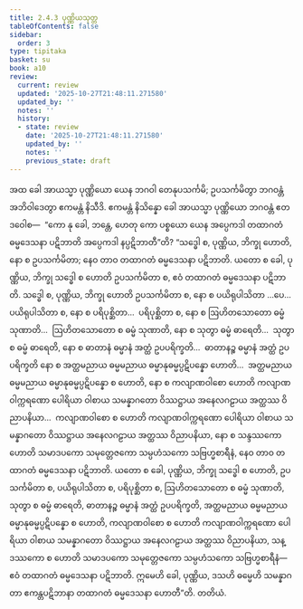 ```yaml
---
title: 2.4.3 ပုဏ္ဏိယသုတ္တ
tableOfContents: false
sidebar:
  order: 3
type: tipitaka
basket: su
book: a10
review:
  current: review
  updated: '2025-10-27T21:48:11.271580'
  updated_by: ''
  notes: ''
  history:
  - state: review
    date: '2025-10-27T21:48:11.271580'
    updated_by: ''
    notes: ''
    previous_state: draft
---
```



<ReviewStatus review={frontmatter.review} showDetails={true} />

<HypothesisAnnotation frontmatter={frontmatter} />

<DynamicBreadcrumb />

<Division number="83" book="a10" e="ch" v="17" p="379">

<Paragraph number="637" book="a10">
အထ ခေါ အာယသ္မာ ပုဏ္ဏိယော ယေန ဘဂဝါ တေနုပသင်္ကမိ; ဥပသင်္ကမိတွာ ဘဂဝန္တံ အဘိဝါဒေတွာ ဧကမန္တံ နိသီဒိ. ဧကမန္တံ နိသိန္နော ခေါ အာယသ္မာ ပုဏ္ဏိယော ဘဂဝန္တံ ဧတဒဝေါစ—  “ကော နု ခေါ, ဘန္တေ, ဟေတု ကော ပစ္စယော ယေန အပ္ပေကဒါ တထာဂတံ ဓမ္မဒေသနာ ပဋိဘာတိ အပ္ပေကဒါ နပ္ပဋိဘာတီ”တိ?
</Paragraph>

<Paragraph number="638" book="a10">
“သဒ္ဓေါ စ, ပုဏ္ဏိယ, ဘိက္ခု ဟောတိ, နော စ ဥပသင်္ကမိတာ; နေဝ တာဝ တထာဂတံ ဓမ္မဒေသနာ ပဋိဘာတိ. ယတော စ ခေါ, ပုဏ္ဏိယ, ဘိက္ခု သဒ္ဓေါ စ ဟောတိ ဥပသင်္ကမိတာ စ, ဧဝံ တထာဂတံ ဓမ္မဒေသနာ ပဋိဘာတိ.
</Paragraph>

<Paragraph number="639" book="a10">
သဒ္ဓေါ စ, ပုဏ္ဏိယ, ဘိက္ခု ဟောတိ ဥပသင်္ကမိတာ စ, နော စ ပယိရုပါသိတာ …ပေ…  ပယိရုပါသိတာ စ, နော စ ပရိပုစ္ဆိတာ…  ပရိပုစ္ဆိတာ စ, နော စ ဩဟိတသောတော ဓမ္မံ သုဏာတိ…  ဩဟိတသောတော စ ဓမ္မံ သုဏာတိ, နော စ သုတွာ ဓမ္မံ ဓာရေတိ…  သုတွာ စ ဓမ္မံ ဓာရေတိ, နော စ ဓာတာနံ ဓမ္မာနံ အတ္ထံ ဥပပရိက္ခတိ…  ဓာတာနဉ္စ ဓမ္မာနံ အတ္ထံ ဥပပရိက္ခတိ နော စ အတ္ထမညာယ ဓမ္မမညာယ ဓမ္မာနုဓမ္မပ္ပဋိပန္နော ဟောတိ…  အတ္ထမညာယ ဓမ္မမညာယ ဓမ္မာနုဓမ္မပ္ပဋိပန္နော စ ဟောတိ, နော စ ကလျာဏဝါစော ဟောတိ ကလျာဏဝါက္ကရဏော ပေါရိယာ ဝါစာယ သမန္နာဂတော ဝိဿဋ္ဌာယ အနေလဂဠာယ အတ္ထဿ ဝိညာပနိယာ…  ကလျာဏဝါစော စ ဟောတိ ကလျာဏဝါက္ကရဏော ပေါရိယာ ဝါစာယ သမန္နာဂတော ဝိဿဋ္ဌာယ အနေလဂဠာယ အတ္ထဿ ဝိညာပနိယာ, နော စ သန္ဒဿကော ဟောတိ သမာဒပကော သမုတ္တေဇကော သမ္ပဟံသကော သဗြဟ္မစာရီနံ, နေဝ တာဝ တထာဂတံ ဓမ္မဒေသနာ ပဋိဘာတိ.
</Paragraph>

<Paragraph number="640" book="a10">
ယတော စ ခေါ, ပုဏ္ဏိယ, ဘိက္ခု သဒ္ဓေါ စ ဟောတိ, ဥပသင်္ကမိတာ စ, ပယိရုပါသိတာ စ, ပရိပုစ္ဆိတာ စ, ဩဟိတသောတော စ ဓမ္မံ သုဏာတိ, သုတွာ စ ဓမ္မံ ဓာရေတိ, ဓာတာနဉ္စ ဓမ္မာနံ အတ္ထံ ဥပပရိက္ခတိ, အတ္ထမညာယ ဓမ္မမညာယ ဓမ္မာနုဓမ္မပ္ပဋိပန္နော စ ဟောတိ, ကလျာဏဝါစော စ ဟောတိ ကလျာဏဝါက္ကရဏော ပေါရိယာ ဝါစာယ သမန္နာဂတော ဝိဿဋ္ဌာယ အနေလဂဠာယ အတ္ထဿ ဝိညာပနိယာ, သန္ဒဿကော စ ဟောတိ သမာဒပကော သမုတ္တေဇကော သမ္ပဟံသကော သဗြဟ္မစာရီနံ—  ဧဝံ တထာဂတံ ဓမ္မဒေသနာ ပဋိဘာတိ. ဣမေဟိ ခေါ, ပုဏ္ဏိယ, ဒသဟိ ဓမ္မေဟိ သမန္နာဂတာ ဧကန္တပဋိဘာနာ တထာဂတံ ဓမ္မဒေသနာ ဟောတီ”တိ.

</Paragraph>
</Division>

<Paragraph number="641" type="center" book="a10">
တတိယံ.
</Paragraph>